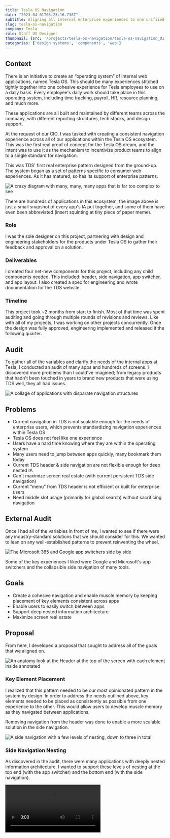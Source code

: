 ```yaml
---
title: Tesla OS Navigation
date: "2023-04-01T03:23:16.738Z"
subtitle: Aligning all internal enterprise experiences to one unifiied navigation standard
slug: tesla-os-navigation
company: Tesla
role: Staff UX Designer
thumbnail: {src: '/projects/tesla-os-navigation/tesla-os-navigation_01.jpg', alt: "Placeholder"}
categories: ['design systems', 'components', 'web']
---
```


## Context

There is an initiative to create an “operating system” of internal web applications, named Tesla OS. This should be many experiences stitched tightly together into one cohesive experience for Tesla employees to use on a daily basis. Every employee's daily work should take place in this operating system, including time tracking, payroll, HR, resource planning, and much more. 

These applications are all built and maintained by different teams across the company, with different reporting structures, tech stacks, and design support. 

At the request of our CIO, I was tasked with creating a consistent navigation experience across all of our applications within the Tesla OS ecosystem. This was the first real proof of concept for the Tesla OS dream, and the intent was to use it as the mechanism to incentivize product teams to align to a single standard for navigation. 

This was TDS' first real enterprise pattern designed from the ground-up. The system began as a set of patterns specific to consumer web experiences. As it has matured, so has its support of enterprise patterns. 

![A crazy diagram with many, many, many apps that is far too complex to see](/projects/tesla-os-navigation/tesla-os-navigation_015.jpg)

There are hundreds of applications in this ecosystem, the image above is just a small snapshot of every app's IA put together, and some of them have even been abbreviated (insert squinting at tiny piece of paper meme).

### Role

I was the sole designer on this project, partnering with design and engineering stakeholders for the products under Tesla OS to gather their feedback and approval on a solution.

### Deliverables

I created four net-new components for this project, including any child components needed. This included: header, side navigation, app switcher, and app layout. I also created a spec for engineering and wrote documentation for the TDS website.

### Timeline

This project took ~2 months from start to finish. Most of that time was spent auditing and going through multiple rounds of revisions and reviews. Like with all of my projects, I was working on other projects concurrently. Once the design was fully approved, engineering implemented and released it the following quarter.

## Audit

To gather all of the variables and clarify the needs of the internal apps at Tesla, I conducted an audit of many apps and hundreds of screens. I discovered more problems than I could've imagined; from legacy products that hadn't been touched in years to brand new products that were using TDS well, they all had issues.

![A collage of applications with disparate navigation structures](/projects/tesla-os-navigation/tesla-os-navigation_02.jpg)

## Problems

- Current navigation in TDS is not scalable enough for the needs of enterprise users, which prevents standardizing navigation experiences within Tesla OS
- Tesla OS does not feel like one experience
- Users have a hard time knowing where they are within the operating system
- Many users need to jump between apps quickly, many bookmark them today
- Current TDS header & side navigation are not flexible enough for deep nested IA
- Can't maximize screen real estate (with current persistent TDS side navigation)
- Current “menu” from TDS header is not efficient or built for enterprise users
- Need middle slot usage (primarily for global search) without sacrificing navigation

## External Audit

Once I had all of the variables in front of me, I wanted to see if there were any industry-standard solutions that we should consider for this. We wanted to lean on any well-established patterns to prevent reinventing the wheel.

![The Microsoft 365 and Google app switchers side by side](/projects/tesla-os-navigation/tesla-os-navigation_04.jpg)

Some of the key experiences I liked were Google and Microsoft's app switchers and the collapsible side navigation of many tools.

## Goals

- Create a cohesive navigation and enable muscle memory by keeping placement of key elements consistent across apps
- Enable users to easily switch between apps
- Support deep nested information architecture
- Maximize screen real estate 

## Proposal

From here, I developed a proposal that sought to address all of the goals that we aligned on.

![An anatomy look at the Header at the top of the screen with each element inside annotated](/projects/tesla-os-navigation/tesla-os-navigation_05.jpg)

### Key Element Placement

I realized that this pattern needed to be our most opinionated pattern in the system by design. In order to address the needs outlined above, key elements needed to be placed as consistently as possible from one experience to the other. This would allow users to develop muscle memory as they navigated between applications.

Removing navigation from the header was done to enable a more scalable solution in the side navigation.

![A side navigation with a few levels of nesting, down to three in total](/projects/tesla-os-navigation/tesla-os-navigation_06.jpg)

### Side Navigation Nesting

As discovered in the audit, there were many applications with deeply nested information architecture. I wanted to support these levels of nesting at the top end (with the app switcher) and the bottom end (with the side navigation).

<Video src="/projects/tesla-os-navigation/tesla-os-navigation_065.mp4" alt="An animation of the side navigation expanding and collapsing when clicking the hamburger menu" />

### Collapsible Navigation

In order to maximize screen real estate, the side navigation can be collapsed. This allows content to grow to fill available space. The navigation can be set to closed by default in an application if it is needed.

<Video src="/projects/tesla-os-navigation/tesla-os-navigation_07.mp4" alt="An animation of the app switcher opening when clicking on the app name" />

### App Switcher

In order to enable users to switch between applications easier and help address very complex IAs, the app switcher was born. Rather than place it somewhere in the trailing or leading area (like Google and Microsoft do respectively), I proposed that we keep it contextual to the name of the application. This would help with wayfinding within and between applications.

I also proposed a nested second level of navigation within the app switcher to help cover groups of apps under a parent umbrella. While not entirely common, a few complex applications would need this. The users of those applications often switch between apps within the umbrella for the majority of their work, rather than leaving that group. This would make it more efficient for them to get their work done and keep the side navigation of each app in the umbrella less complex.

![A banner sits at the top of the screen, indicating which environment the application is in](/projects/tesla-os-navigation/tesla-os-navigation_08.jpg)

### Environment Banner

It was a common practice for applications to allow users working on the product to switch between environments like stage, QA, and production. I proposed using our banner component to push content down and be hyper clear which environment the user is in, and the inline dropdown component to switch between environments.

### Responsive

Of course, all of this needed to be responsive! The header, side navigation, app switcher, and more.

![A mobile phone with the responsive header](/projects/tesla-os-navigation/tesla-os-navigation_09.jpg)

<ImageZoomGallery images={[{ src: "/projects/tesla-os-navigation/tesla-os-navigation_10.jpg", alt: "Mobile phones with the menu and app switcher mobile versions side by side" }, { src: "/projects/tesla-os-navigation/tesla-os-navigation_11.jpg", alt: "Mobile phones with the search and user profile side by side" }]} />

## Testing

Throughout the process of developing the proposal, I tested it against the screens I gathered in the internal audit. I picked a smaller subset that represented a large variety of scenarios to test against and gathered iterative feedback from the designers that owned them.

Once I felt confident in what I had, it was time to present to stakeholders.

## Implementation + Docs

After many rounds of revision and approval, we landed on a solution that we were happy with!

From there, I put together documentation and a VRT page for engineering and authored documentation for the website.

**Documentation**

- [Overview](../../projects/tesla-os-navigation/documentation/components_tesla-os-navigation.png)
- [Header](../../projects/tesla-os-navigation/documentation/components_tesla-os-header.png)
- [Side Navigation](../../projects/tesla-os-navigation/documentation/components_tesla-os-side-navigation.png)
- [App Switcher](../../projects/tesla-os-navigation/documentation/components_tesla-os-app-switcher.png)


## Conclusion & Impact

This project resulted in a unified navigation to share across all experiences under Tesla OS, bringing teams and organizations together under one standard. This solution was delivered to all teams with any tech stack: vanilla HTML, React, and Angular, so that every team had the tools to align to the new Tesla OS direction.